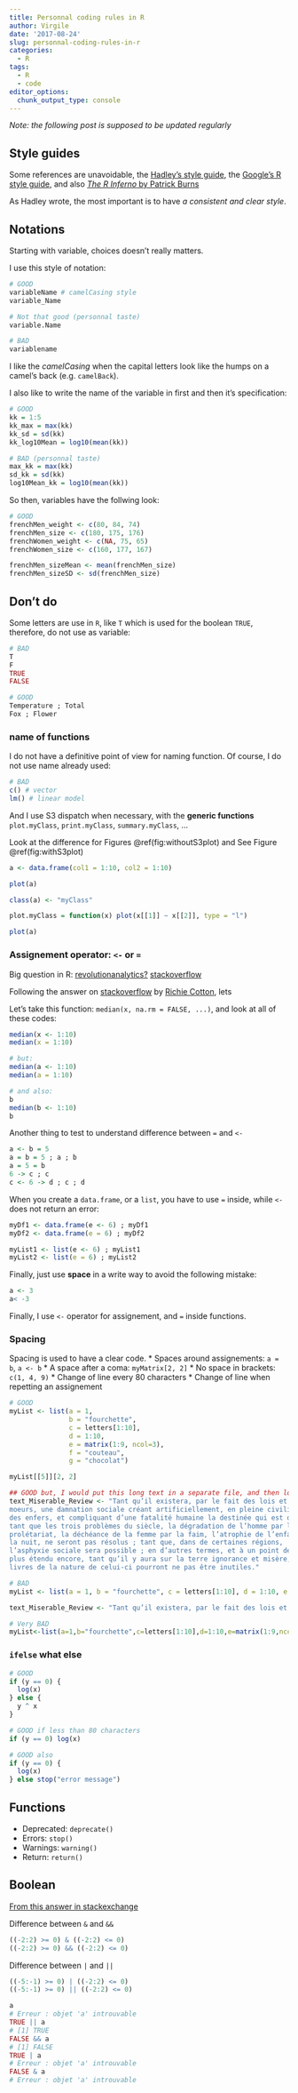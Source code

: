 ```yaml
---
title: Personnal coding rules in R
author: Virgile
date: '2017-08-24'
slug: personnal-coding-rules-in-r
categories:
  - R
tags:
  - R
  - code
editor_options:
  chunk_output_type: console
---
```


*Note: the following post is supposed to be updated regularly*

## Style guides

Some references are unavoidable, the [Hadley's style guide](http://adv-r.had.co.nz/Style.html), the [Google's R style guide](https://google.github.io/styleguide/Rguide.xml), and also [*The R Inferno* by Patrick Burns](http://www.burns-stat.com/pages/Tutor/R_inferno.pdf)

As Hadley wrote, the most important is to have *a consistent and clear style*.

## Notations

Starting with variable, choices doesn't really matters.

I use this style of notation:

```r
# GOOD
variableName # camelCasing style
variable_Name

# Not that good (personnal taste)
variable.Name

# BAD
variablename
```

I like the *camelCasing* when the capital letters look like the humps on a camel's back (e.g. `camelBack`).

I also like to write the name of the variable in first and then it's specification:

```r
# GOOD
kk = 1:5
kk_max = max(kk)
kk_sd = sd(kk)
kk_log10Mean = log10(mean(kk))

# BAD (personnal taste)
max_kk = max(kk)
sd_kk = sd(kk)
log10Mean_kk = log10(mean(kk))
```

So then, variables have the follwing look:

```r
# GOOD
frenchMen_weight <- c(80, 84, 74)
frenchMen_size <- c(180, 175, 176)
frenchWomen_weight <- c(NA, 75, 65)
frenchWomen_size <- c(160, 177, 167)

frenchMen_sizeMean <- mean(frenchMen_size)
frenchMen_sizeSD <- sd(frenchMen_size)
```


## Don't do

Some letters are use in `R`, like `T` which is used for the boolean `TRUE`, therefore, do not use as variable:

```r
# BAD
T
F
TRUE
FALSE

# GOOD
Temperature ; Total
Fox ; Flower
```


### name of functions

I do not have a definitive point of view for naming function. Of course, I do not use name already used:

```r
# BAD
c() # vector
lm() # linear model
```

And I use S3 dispatch when necessary, with the **generic functions** `plot.myClass`, `print.myClass`, `summary.myClass`, ...

Look at the difference for Figures \@ref(fig:withoutS3plot) and See Figure \@ref(fig:withS3plot)

```r
a <- data.frame(col1 = 1:10, col2 = 1:10)

plot(a)
```


```r
class(a) <- "myClass"

plot.myClass = function(x) plot(x[[1]] ~ x[[2]], type = "l")

plot(a)
```


### Assignement operator: `<-` or `=`

Big question in R:
[revolutionanalytics?](http://blog.revolutionanalytics.com/2008/12/use-equals-or-arrow-for-assignment.html)
[stackoverflow](http://stackoverflow.com/questions/1741820/assignment-operators-in-r-and)

Following the answer on [stackoverflow](https://stackoverflow.com/questions/1741820/assignment-operators-in-r-and) by [Richie Cotton](https://stackoverflow.com/users/134830/richie-cotton), lets

Let's take this function: `median(x, na.rm = FALSE, ...)`, and look at all of these codes:

```r
median(x <- 1:10)
median(x = 1:10)

# but:
median(a <- 1:10)
median(a = 1:10)

# and also:
b
median(b <- 1:10)
b
```
Another thing to test to understand difference between `=` and `<-`

```r
a <- b = 5
a = b = 5 ; a ; b
a = 5 = b
6 -> c ; c
c <- 6 -> d ; c ; d
```

When you create a `data.frame`, or a `list`, you have to use `=` inside, while `<-` does not return an error:

```r
myDf1 <- data.frame(e <- 6) ; myDf1
myDf2 <- data.frame(e = 6) ; myDf2

myList1 <- list(e <- 6) ; myList1
myList2 <- list(e = 6) ; myList2
```

Finally, just use **space** in a write way to avoid the following mistake:

```r
a <- 3
a< -3
```

Finally, I use `<-` operator for assignement, and `=` inside functions.

### Spacing

Spacing is used to have a clear code.
* Spaces around assignements: `a = b`, `a <- b`
* A space after a coma: `myMatrix[2, 2]`
* No space in brackets: `c(1, 4, 9)`
* Change of line every 80 characters
* Change of line when repetting an assignement

```r
# GOOD
myList <- list(a = 1,
               b = "fourchette",
               c = letters[1:10],
               d = 1:10,
               e = matrix(1:9, ncol=3),
               f = "couteau",
               g = "chocolat")

myList[[5]][2, 2]

## GOOD but, I would put this long text in a separate file, and then load it
text_Miserable_Review <- "Tant qu’il existera, par le fait des lois et des
moeurs, une damnation sociale créant artificiellement, en pleine civilisation,
des enfers, et compliquant d’une fatalité humaine la destinée qui est divine ;
tant que les trois problèmes du siècle, la dégradation de l’homme par le
prolétariat, la déchéance de la femme par la faim, l’atrophie de l’enfant par
la nuit, ne seront pas résolus ; tant que, dans de certaines régions,
l’asphyxie sociale sera possible ; en d’autres termes, et à un point de vue
plus étendu encore, tant qu’il y aura sur la terre ignorance et misère, des
livres de la nature de celui-ci pourront ne pas être inutiles."

# BAD
myList <- list(a = 1, b = "fourchette", c = letters[1:10], d = 1:10, e = matrix(1:9, ncol=3), f = "couteau", g = "chocolat")

text_Miserable_Review <- "Tant qu’il existera, par le fait des lois et des moeurs, une damnation sociale créant artificiellement, en pleine civilisation, des enfers, et compliquant d’une fatalité humaine la destinée qui est divine ; tant que les trois problèmes du siècle, la dégradation de l’homme par le prolétariat, la déchéance de la femme par la faim, l’atrophie de l’enfant par la nuit, ne seront pas résolus ; tant que, dans de certaines régions, l’asphyxie sociale sera possible ; en d’autres termes, et à un point de vue plus étendu encore, tant qu’il y aura sur la terre ignorance et misère, des livres de la nature de celui-ci pourront ne pas être inutiles."

# Very BAD
myList<-list(a=1,b="fourchette",c=letters[1:10],d=1:10,e=matrix(1:9,ncol=3),f="couteau",g="chocolat")
```

### `ifelse` what else

```r
# GOOD
if (y == 0) {
  log(x)
} else {
  y ^ x
}

# GOOD if less than 80 characters
if (y == 0) log(x)

# GOOD also
if (y == 0) {
  log(x)
} else stop("error message")
```


## Functions

- Deprecated: `deprecate()`
- Errors: `stop()`
- Warnings: `warning()`
- Return: `return()`


## Boolean

[From this answer in stackexchange](http://stackoverflow.com/questions/6558921/r-boolean-operators-and)

Difference between `&` and `&&`

```r
((-2:2) >= 0) & ((-2:2) <= 0)
((-2:2) >= 0) && ((-2:2) <= 0)
```

Difference between `|` and `||`

```r
((-5:-1) >= 0) | ((-2:2) <= 0)
((-5:-1) >= 0) || ((-2:2) <= 0)
```


```r
a
# Erreur : objet 'a' introuvable
TRUE || a
# [1] TRUE
FALSE && a
# [1] FALSE
TRUE | a
# Erreur : objet 'a' introuvable
FALSE & a
# Erreur : objet 'a' introuvable
```
